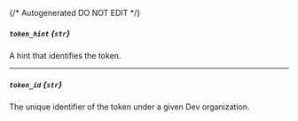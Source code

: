 {/* Autogenerated DO NOT EDIT  */}
##### `token_hint` *{`str`}*
A hint that identifies the token.

---
##### `token_id` *{`str`}*
The unique identifier of the token under a given Dev organization.



